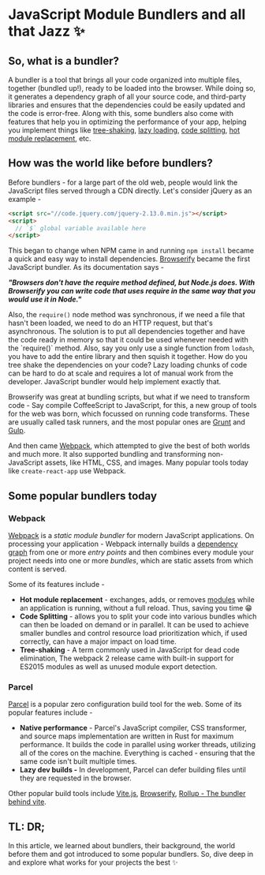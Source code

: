 # JavaScript Module Bundlers and all that Jazz ✨

## So, what is a bundler?

A bundler is a tool that brings all your code organized into multiple files, together (bundled up!), ready to be loaded into the browser. While doing so, it generates a dependency graph of all your source code, and third-party libraries and ensures that the dependencies could be easily updated and the code is error-free. Along with this, some bundlers also come with features that help you in optimizing the performance of your app, helping you implement things like [tree-shaking](https://webpack.js.org/guides/tree-shaking/), [lazy loading](https://webpack.js.org/guides/lazy-loading/), [code splitting](https://webpack.js.org/guides/lazy-loading/), [hot module replacement](https://webpack.js.org/concepts/hot-module-replacement/), etc.

## How was the world like before bundlers?

Before bundlers - for a large part of the old web, people would link the JavaScript files served through a CDN directly. Let's consider jQuery as an example -

```html
<script src="//code.jquery.com/jquery-2.13.0.min.js"></script>
<script>
  // `$` global variable available here
</script>
```

This began to change when NPM came in and running `npm install` became a quick and easy way to install dependencies. [Browserify](https://browserify.org/) became the first JavaScript bundler. As its documentation says -

**_"Browsers don't have the require method defined, but Node.js does. With Browserify you can write code that uses require in the same way that you would use it in Node."_**

Also, the `require()` node method was synchronous, if we need a file that hasn't been loaded, we need to do an HTTP request, but that's asynchronous. The solution is to put all dependencies together and have the code ready in memory so that it could be used whenever needed with the \`require()\` method. Also, say you only use a single function from `lodash`, you have to add the entire library and then squish it together. How do you tree shake the dependencies on your code? Lazy loading chunks of code can be hard to do at scale and requires a lot of manual work from the developer. JavaScript bundler would help implement exactly that.

Browserify was great at bundling scripts, but what if we need to transform code - Say compile CoffeeScript to JavaScript, for this, a new group of tools for the web was born, which focussed on running code transforms. These are usually called task runners, and the most popular ones are [Grunt](https://gruntjs.com/) and [Gulp](https://gulpjs.com/).

And then came [Webpack](https://webpack.js.org/), which attempted to give the best of both worlds and much more. It also supported bundling and transforming non-JavaScript assets, like HTML, CSS, and images. Many popular tools today like `create-react-app` use Webpack.

## Some popular bundlers today

### Webpack

[Webpack](https://webpack.js.org/) is a _static module bundler_ for modern JavaScript applications. On processing your application - Webpack internally builds a [dependency graph](https://webpack.js.org/concepts/dependency-graph/) from one or more _entry points_ and then combines every module your project needs into one or more _bundles_, which are static assets from which content is served.

Some of its features include -

- **Hot module replacement** - exchanges, adds, or removes [modules](https://webpack.js.org/concepts/modules/) while an application is running, without a full reload. Thus, saving you time 😁
- **Code Splitting** - allows you to split your code into various bundles which can then be loaded on demand or in parallel. It can be used to achieve smaller bundles and control resource load prioritization which, if used correctly, can have a major impact on load time.
- **Tree-shaking** - A term commonly used in JavaScript for dead code elimination, The webpack 2 release came with built-in support for ES2015 modules as well as unused module export detection.

### Parcel

[Parcel](https://parceljs.org/) is a popular zero configuration build tool for the web. Some of its popular features include -

- **Native performance** - Parcel's JavaScript compiler, CSS transformer, and source maps implementation are written in Rust for maximum performance. It builds the code in parallel using worker threads, utilizing all of the cores on the machine. Everything is cached - ensuring that the same code isn't built multiple times.
- **Lazy dev builds -** In development, Parcel can defer building files until they are requested in the browser.

Other popular build tools include [Vite.js](https://vitejs.dev/guide/why.html), [Browserify](https://browserify.org/), [Rollup - The bundler behind vite](https://rollupjs.org/).

## TL: DR;

In this article, we learned about bundlers, their background, the world before them and got introduced to some popular bundlers. So, dive deep in and explore what works for your projects the best ✨
